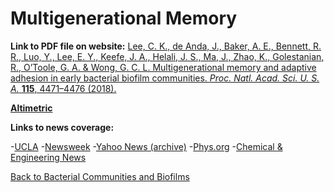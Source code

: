 # Multigenerational Memory

**Link to PDF file on website:** [Lee, C. K., de Anda, J., Baker, A. E., Bennett, R. R., Luo, Y., Lee, E. Y., Keefe, J. A., Helali, J. S., Ma, J., Zhao, K., Golestanian, R., O’Toole, G. A. & Wong, G. C. L. Multigenerational memory and adaptive adhesion in early bacterial biofilm communities. _Proc. Natl. Acad. Sci. U. S. A._ **115**, 4471–4476 (2018).](/pdf/10.1073~pnas.1720071115.pdf)

**[Altimetric](https://pnas.altmetric.com/details/34642620)**

**Links to news coverage:**

-[UCLA](https://newsroom.ucla.edu/releases/bacteria-pass-on-memory-to-descendants-ucla)
-[Newsweek](https://www.newsweek.com/cystic-fibrosis-bacteria-chronic-infections-memory-876029)
-[Yahoo News (archive)](https://web.archive.org/web/20180408093112/uk.news.yahoo.com/cystic-fibrosis-bacteria-causing-chronic-122002477.html)
-[Phys.org](https://phys.org/news/2018-04-bacteria-memory-descendants.html)
-[Chemical & Engineering News](https://cen.acs.org/biologicalChemistry/infectiousDisease/Microbes-possess-chemical-memory/96/i14)

[Back to Bacterial Communities and Biofilms](/research/bacterial-communities-and-biofilms)
